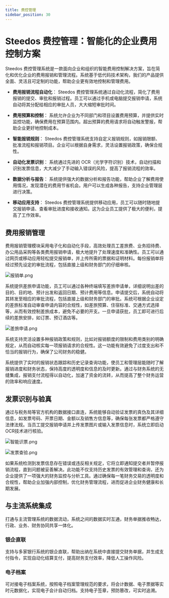 ```yaml
---
title: 费控管理
sidebar_position: 30
---
```


# Steedos 费控管理：智能化的企业费用控制方案

Steedos 费控管理系统是一款面向企业和组织的智能费用控制解决方案，旨在简化和优化企业的费用报销和管理流程。系统基于低代码技术架构，我们的产品提供全面、灵活且可定制的功能，帮助企业更有效地控制和管理费用。

- **费用报销流程自动化**：
Steedos 费控管理系统通过自动化流程，简化了费用报销的提交、审批和报销过程。员工可以通过手机或电脑提交报销申请，系统自动将其分配给相应的审批人员，大大缩短审批时间。

- **费用预算和控制**：
系统允许企业为不同部门和项目设置费用预算，并提供实时监控功能，确保费用在预算范围内。超出预算的费用请求将自动触发警报，帮助企业更好地控制成本。

- **智能报销规则**：
Steedos 费控管理系统支持自定义报销规则，如报销限额、批准流程和报销项目。企业可以根据自身需求，灵活设置报销政策，确保合规性。

- **自动化发票识别**：
系统通过先进的 OCR（光学字符识别）技术，自动扫描和识别发票信息，大大减少了手动输入错误的风险，提高了报销流程的效率。

- **数据分析与报告**：
系统提供强大的数据分析和报告功能，帮助企业了解费用使用情况，发现潜在的费用节省机会。用户可以生成各种报告，支持企业管理层进行决策。

- **移动应用支持**：
Steedos 费控管理系统提供移动应用，员工可以随时随地提交报销申请、查看审批进度和接收通知。这为企业员工提供了极大的便利，提高了工作效率。

## 费用报销管理

费用报销管理模块采用电子化和自动化手段，高效处理员工差旅费、业务招待费、办公用品采购等各类费用报销申请，极大地提升了处理速度和准确性。员工可以通过网页或移动应用轻松提交报销单，并上传所需的票据和证明材料。每份报销单将经过预先设定的审批流程，包括直接上级和财务部门的仔细审核。

![报销单.png](./snapshot/expense/报销单.png)

系统提供差旅申请功能，员工可以通过各种终端填写差旅申请单，详细说明出差的目的、目的地、预计出发和返回日期、预计费用等信息。申请提交后，系统自动将其转发至相应的审批流程，包括直接上级和财务部门的审批。系统可根据企业设定的差旅标准自动审查申请内容的合规性，如差旅预算、住宿标准、交通方式选择等，从而有效控制差旅成本，避免不必要的开支。一旦申请获批，员工即可进行后续的差旅安排，如订票、预订酒店等。

![差旅申请.png](./snapshot/expense/差旅申请.png)

系统支持灵活设置多种报销政策和规则，比如对报销额度的限制和费用类别的明确规定，从而自动核实每一项报销请求的合规性。这一功能有效避免了过度支出和不恰当的报销行为，确保了公司财务的稳健。

系统提供了实时的报销状态跟踪和历史记录查询功能，使员工和管理层能随时了解报销进度和财务状态，保持高度的透明度和信息的及时更新。通过与财务系统的无缝集成，报销支付流程得以自动化，加速了资金的流转，从而提高了整个财务运营的效率和响应速度。

## 发票识别与验真

通过与税务局等官方机构的数据接口直连，系统能够自动验证发票的真伪及其详细信息，如发票号码、开票日期、金额以及销售方信息等，确保每张发票都严格遵守法律法规。当员工提交报销申请并上传发票图片或输入发票信息时，系统立即启动OCR技术进行核验。

![智能识票.png](./snapshot/expense/智能识票.png)

![发票查验.png](./snapshot/expense/发票查验.png)

如果系统检测到发票信息存在错误或违反相关规定，它将立即通知提交者并暂停报销流程，直到问题被妥善解决。此功能不仅支持历史发票的有效管理和查询，还为企业提供了一项强大的财务监控与分析工具。通过确保每一笔财务交易的透明度和合规性，帮助企业加强内部控制，优化财务管理流程，进而促进企业财务健康和长期发展。

## 与主流系统集成
打通与主流管理系统的数据流动，系统之间的数据实时互通，财务单据推收畅达，行政、业务、财务协同共享一体化。

### 银企直联

支持与多家银行系统的银企直联，帮助出纳在系统中直接提交财务单据，并生成支付指令，实现自动化结算支付，提高财务支付效率，降低人工操作风险。

### 电子档案
可对接电子档案系统，按照电子档案管理规范的要求，将会计数据、电子票据等实时元数据化，实现电子会计自动归档。支持电子签章，预防篡改，可实时追溯。